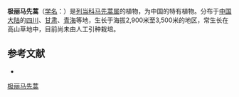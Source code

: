 {{Speciesbox
| name = 极丽马先蒿
| status = 
| status_system = 
| image =
| genus = Pedicularis
| species = decorissima
| authority = Diels
}}

'''极丽马先蒿'''（[[学名|学名]]：{{lang|la|''Pedicularis decorissima''}}）是[[列当科|列当科]][[马先蒿属|马先蒿属]]的植物，为中国的特有植物。分布于[[中国大陆|中国大陆]]的[[四川|四川]]、[[甘肃|甘肃]]、[[青海|青海]]等地，生长于海拔2,900米至3,500米的地区，常生长在高山草地中，目前尚未由人工引种栽培。

== 参考文献 ==
<div class="references-small">
* {{cite web| url =http://www.bioinfo.cn/db05/KmzwSpecies.php?action=view&id=21276| title =极丽马先蒿| work =《中国高等植物数据库全库》| publisher =中国科学院微生物研究所| author =昆明植物研究所| accessdate =2009-02-25| deadurl =yes| archiveurl =https://web.archive.org/web/20160305041419/http://www.bioinfo.cn/db05/KmzwSpecies.php?action=view&id=21276| archivedate =2016-03-05}}
</div>
{{Taxonbar|from=Q11105212}}

[[Category:马先蒿属|极丽马先蒿]]


{{植物小作品}}